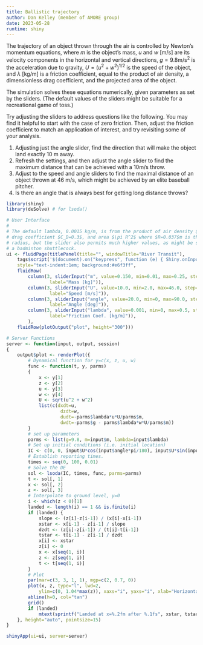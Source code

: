 ```yaml
---
title: Ballistic trajectory
author: Dan Kelley (member of AMORE group)
date: 2023-05-28
runtime: shiny
---
```


The trajectory of an object thrown through the air is controlled by Newton's
momentum equations,
\begin{equation}
\begin{split}
m\frac{du}{dt} &= -\lambda u U\\
m\frac{dw}{dt} &= -mg -\lambda w U
\end{split}
\end{equation}
where $m$ is the object's mass, $u$ and $w$ [m/s] are its velocity components in
the horizontal and vertical directions, $g=9.8$m/s$^2$ is the acceleration due
to gravity, $U=(u^2+w^2)^{1/2}$ is the speed of the object, and $\lambda$ [kg/m]
is a friction coefficient, equal to the product of air density, a dimensionless
drag coefficient, and the projected area of the object.

The simulation solves these equations numerically, given parameters as set by
the sliders. (The default values of the sliders might be suitable for a
recreational game of toss.)

Try adjusting the sliders to address questions like the following.  You may find
it helpful to start with the case of zero friction.  Then, adjust the friction
coefficient to match an application of interest, and try revisiting some of your
analysis.

1. Adjusting just the angle slider, find the direction that will make the object
   land exactly 10 m away.
2. Refresh the settings, and then adjust the angle slider to find the maximum
   distance that can be achieved with a 10m/s throw.
3. Adjust to the speed and angle sliders to find the maximal distance of an
   object thrown at 46 m/s, which might be achieved by an elite baseball
   pitcher.
4. Is there an angle that is always best for getting long distance throws?


```r
library(shiny)
library(deSolve) # for lsoda()

# User Interface
#
# The default lambda, 0.0015 kg/m, is from the product of air density $\rho_a$=1.2 kg/m$^3$,
# drag coefficient $C_D=0.3$, and area $\pi R^2$ where $R=0.037$m is the ball
# radius, but the slider also permits much higher values, as might be suitable for
# a badminton shuttlecock.
ui <- fluidPage(titlePanel(title="", windowTitle="River Transit"),
    tags$script('$(document).on("keypress", function (e) { Shiny.onInputChange("keypress", e.which); Shiny.onInputChange("keypressTrigger", Math.random()); });'),
    style="text-indent:1em; background:#e6f3ff",
    fluidRow(
        column(3, sliderInput("m", value=0.150, min=0.01, max=0.25, step=0.01,
                label="Mass [kg]")),
        column(3, sliderInput("U", value=10.0, min=2.0, max=46.0, step=0.05,
                label="Speed [m/s]")),
        column(3, sliderInput("angle", value=20.0, min=0, max=90.0, step=0.1,
                label="Angle [deg]")),
        column(3, sliderInput("lambda", value=0.001, min=0, max=0.5, step=0.0005,
                label="Friction Coef. [kg/m]")),
        ),
    fluidRow(plotOutput("plot", height="300")))

# Server Functions
server <- function(input, output, session)
{
    output$plot <- renderPlot({
        # Dynamical function for y=c(x, z, u, w)
        func <- function(t, y, parms)
        {
            x <- y[1]
            z <- y[2]
            u <- y[3]
            w <- y[4]
            U <- sqrt(u^2 + w^2)
            list(c(dxdt=u,
                    dzdt=w,
                    dudt=-parms$lambda*u*U/parms$m,
                    dwdt=-parms$g - parms$lambda*w*U/parms$m))
        }
        # set up parameters
        parms <- list(g=9.8, m=input$m, lambda=input$lambda)
        # Set up initial conditions (i.e. initial location)
        IC <- c(0, 0, input$U*cos(input$angle*pi/180), input$U*sin(input$angle*pi/180))
        # Establish reporting times.
        times <- seq(0, 100, 0.01)
        # Solve the DE
        sol <- lsoda(IC, times, func, parms=parms)
        t <- sol[, 1]
        x <- sol[, 2]
        z <- sol[, 3]
        # Interpolate to ground level, y=0
        i <- which(z < 0)[1]
        landed <- length(i) == 1 && is.finite(i)
        if (landed) {
            slope <- (z[i]-z[i-1]) / (x[i]-x[i-1])
            xstar <- x[i-1] - z[i-1] / slope
            dzdt <- (z[i]-z[i-1]) / (t[i]-t[i-1])
            tstar <- t[i-1] - z[i-1] / dzdt
            x[i] <- xstar
            z[i] <- 0
            x <- x[seq(1, i)]
            z <- z[seq(1, i)]
            t <- t[seq(1, i)]
        }
        # Plot
        par(mar=c(3, 3, 1, 1), mgp=c(2, 0.7, 0))
        plot(x, z, type="l", lwd=2,
            ylim=c(0, 1.04*max(z)), xaxs="i", yaxs="i", xlab="Horizontal coordinate, x [m]", ylab="Vertical coordinate, z [m]")
        abline(h=0, col="tan")
        grid()
        if (landed)
            mtext(sprintf("Landed at x=%.2fm after %.1fs", xstar, tstar))
    }, height="auto", pointsize=15)
}

shinyApp(ui=ui, server=server)
```
